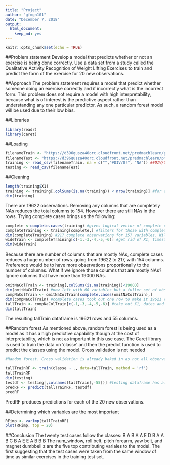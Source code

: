 ---
title: "Project"
author: "gfmgn101"
date: "December 7, 2018"
output: 
  html_document: 
    keep_md: yes
---

```{r setup, include=FALSE}
knitr::opts_chunk$set(echo = TRUE)
```

##Problem statement
Develop a model that predicts whether or not an exercise is being done correctly. Use a data set from a study called the Qualitative Activity Recognition of Weight Lifting Exercises to train and predict the form of the exercise for 20 new observations.

##Approach
The problem statement requires a model that predict whether someone doing an exercise correctly and if incorrectly what is the incorrect form. This problem does not require a model with high interpretability, because what is of interest is the predictive aspect rather than understanding any one particular predictor. As such, a random forest model will be used due to their low bias.

##Libraries

```{r libraries}
library(readr)
library(caret)
```

##Loading
```{r loading}
filenameTrain <- "https://d396qusza40orc.cloudfront.net/predmachlearn/pml-training.csv"
filenameTest <- "https://d396qusza40orc.cloudfront.net/predmachlearn/pml-testing.csv"
training <- read_csv(filenameTrain, na = c("","#DIV/0!", "NA")) ##DIV/0! comes in as character
testing <- read_csv(filenameTest)
```

##Cleaning
```{r cleaning}

length(training$X1)
training <- training[,colSums(is.na(training)) < nrow(training)] #for each col, sum the number of NAs. If the sum is less than the total number of rows then keep the column. creates a logical vector same length as number of columns. If the NAs equal the number or rows (entire row of NA) then exclude the column.
dim(training)

```

There are 19622 observations. Removing any columns that are completely NAs reduces the total columns to 154. However there are still NAs in the rows. Trying complete cases brings us the following: 

```{r completeCases}

complete <-complete.cases(training) #gives logical vector of complete cases
completeTraining <- training[complete,] #filters for those with complete cases
dim(completeTraining) #217 complete observations for 157 variables. Will there be enough overservations if we want to have a validation data set?
wideTrain <- completeTraining[c(-1,-3,-4,-5,-6)] #get rid of X1, timestamps (assuming when exercises recorded are irrelevant) and new window which are all 'yes'
dim(wideTrain)
```

Because there are number of columns that are mostly NAs, complete cases reduces a huge number of rows. going from 19622 to 217, with 154 columns. Preference would be to have more observations proportionally to the number of columns. What if we ignore those columns that are mostly NAs? Ignore columns that have more than 19000 NAs. 

```{r tallTrain}
omitNaColTrain <- training[,colSums(is.na(training))<19000]
dim(omitNaColTrain) #now left with 60 variables but a fuller set of observations
compNaColTrain <- omitNaColTrain[complete.cases(omitNaColTrain),]
dim(compNaColTrain) #complete cases took out one row to make it 19621 rows instead of 19622
tallTrain <- compNaColTrain[c(-1,-3,-4,-5,-6)] #take out X1, dates and new window
dim(tallTrain)
```

The resulting tallTrain dataframe is 19621 rows and 55 columns. 

##Random forest
As mentioned above, random forest is being used as a model as it has a high predictive capability though at the cost of interpretability, which is not as important in this use case. The Caret library is used to train the data on 'classe' and then the predict function is used to predict the classes using the model. Cross validation is not needed 


```{r randomForest, cache =TRUE}
#Random forest. Cross validation is already baked in as not all observations are used to create the decision trees.

tallTrainRF <- train(classe ~ ., data=tallTrain, method = 'rf')
tallTrainRF
dim(testing)
testdf <- testing[,colnames(tallTrain[,-55])] #testing dataframe has all the original columns, need to subset just to the ones that were used in the training set
predRF <- predict(tallTrainRF, testdf)
predRF
```
PredRF produces predictions for each of the 20 new observations.

##Determining which variables are the most important
```{r varImportance}
RFimp <- varImp(tallTrainRF)
plot(RFimp, top = 20)
```

##Conclusion
The twenty test cases follow the classes: B A B A A E D B A A B C B A E E A B B B
The num_window, roll belt, pitch forearm, yaw belt, and magnet dumbbell z are the five top contributing variales to the model. The first suggesting that the test cases were taken from the same window of time as similar exercises in the training test set.
